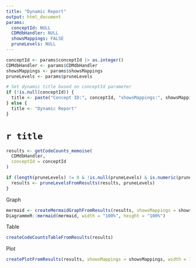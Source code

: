 ```yaml
---
title: "Dynamic Report"
output: html_document
params:
  conceptId: NULL
  CDMdbHandler: NULL
  showsMappings: FALSE
  pruneLevels: NULL
---
```


```r

conceptId <- params$conceptId |> as.integer()
CDMdbHandler <- params$CDMdbHandler
showsMappings <- params$showsMappings
pruneLevels <- params$pruneLevels 

# Set dynamic title based on conceptId parameter
if (!is.null(conceptId)) {
  title <- paste("Concept ID:", conceptId, "showsMappings:", showsMappings, "pruneLevels:", pruneLevels)
} else {
  title <- "Dynamic Report"
}

```

# `r title`
  
```r
results <- getCodeCounts_memoise(
  CDMdbHandler,
  conceptId = conceptId
)

if (length(pruneLevels) != 0 & !is.null(pruneLevels) & is.numeric(pruneLevels)) {
  results <- pruneLevelsFromResults(results, pruneLevels)
}
``` 




Graph
```r
mermaid <- createMermaidGraphFromResults(results, showsMappings = showsMappings)
DiagrammeR::mermaid(mermaid, width = "100%", height = "100%")
```

Table
```r
createCodeCountsTableFromResults(results)
``` 

Plot
```r
createPlotFromResults(results, showsMappings = showsMappings, width = 1000, height = 1000)
``` 


<!-- Load mermaid.js -->
<script src="mermaid.min.js"></script>
<script>
mermaid.initialize({ startOnLoad: true });
</script>

